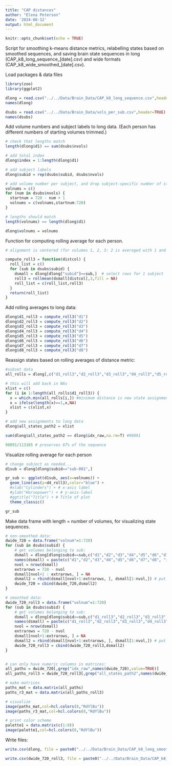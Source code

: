 ```yaml
---
title: "CAP distances"
author: "Elena Peterson"
date: '2024-08-12'
output: html_document
---
```


```r
knitr::opts_chunk$set(echo = TRUE)
```

Script for smoothing k-means distance metrics, relabelling states based on smoothed sequences, and saving brain state sequences in long (CAP_k8_long_sequence_[date].csv) and wide formats (CAP_k8_wide_smoothed_[date].csv).

Load packages & data files
```r
library(zoo)
library(ggplot2)

dlong = read.csv("../../Data/Brain_Data/CAP_k8_long_sequence.csv",header=TRUE)
names(dlong)

dsubs = read.csv("../../Data/Brain_Data/vols_per_sub.csv",header=TRUE)
names(dsubs)
```

Add volume numbers and subject labels to long data. (Each person has different numbers of starting volumes trimmed.)
```r

# check that lengths match
length(dlong$d1) == sum(dsubs$nvols)

# add total index
dlong$index = 1:length(dlong$d1)

# add subject labels
dlong$subid = rep(dsubs$subid, dsubs$nvols)

# add volume number per subject, and drop subject-specific number of start volumes
volnums = c()
for (num in dsubs$nvols) {
  startnum = 720 - num + 1
  volnums = c(volnums,startnum:720)
}

# lengths should match
length(volnums) == length(dlong$d1)

dlong$volnums = volnums

```

Function for computing rolling average for each person.
```r
# alignment is centered (for volumes 1, 2, 3: 2 is averaged with 1 and 3)

compute_roll3 = function(distcol) {
  roll_list = c()
  for (sub in dsubs$subid) {
    dsmall = dlong[dlong["subid"]==sub,]  # select rows for 1 subject
    roll3 = rollmean(dsmall[distcol],3,fill = NA)
    roll_list = c(roll_list,roll3)
  }
  return(roll_list)
}
```

Add rolling averages to long data:
```r
dlong$d1_roll3 = compute_roll3("d1")
dlong$d2_roll3 = compute_roll3("d2")
dlong$d3_roll3 = compute_roll3("d3")
dlong$d4_roll3 = compute_roll3("d4")
dlong$d5_roll3 = compute_roll3("d5")
dlong$d6_roll3 = compute_roll3("d6")
dlong$d7_roll3 = compute_roll3("d7")
dlong$d8_roll3 = compute_roll3("d8")

```

Reassign states based on rolling averages of distance metric:
```r
#subset data
all_rolls = dlong[,c("d1_roll3","d2_roll3","d3_roll3","d4_roll3","d5_roll3","d6_roll3","d7_roll3","d8_roll3")]

# this will add back in NAs
xlist = c()
for (i in 1:length(all_rolls$d1_roll3)) {
  x = which.min(all_rolls[i,]) #minimum distance is new state assignment
  x = ifelse(length(x)==1,x,NA)
  xlist = c(xlist,x)
}

# add new assignments to long data
dlong$all_states_path2 = xlist

sum(dlong$all_states_path2 == dlong$idx_raw,na.rm=T) #98091

98091/113165 # preserves 87% of the sequence

```

Visualize rolling average for each person
```r

# change subject as needed...
d1sub = dlong[dlong$subid=="sub-001",]

gr_sub <- ggplot(d1sub, aes(x=volnums)) + 
  geom_line(aes(y=d4_roll3),color="blue") +
  #xlab("Cylinders") + # x-axis label
  #ylab("Horsepower") + # y-axis-label
  #ggtitle("Title") + # Title of plot
  theme_classic() 

gr_sub

```

Make data frame with length = number of volumes, for visualizing state sequences.
```r

# non-smoothed data:
dwide_720 = data.frame("volnum"=1:720)
for (sub in dsubs$subid) {
    # get volumes belonging to sub:
    dsmall = dlong[dlong$subid==sub,c("d1","d2","d3","d4","d5","d6","d7","d8", "idx_raw")]
    names(dsmall) = paste(c("d1","d2","d3","d4","d5","d6","d7","d8", "idx_raw"), sub, sep="_")
    nvol = nrow(dsmall)
    extrarows = 720 - nvol
    dsmall[nvol+1 : extrarows, ] = NA 
    dsmall2 = rbind(dsmall[nvol+1:extrarows, ], dsmall[1:nvol,]) # put NAs at beginning
    dwide_720 = cbind(dwide_720,dsmall2)
}

# smoothed data:
dwide_720_roll3 = data.frame("volnum"=1:720)
for (sub in dsubs$subid) {
    # get volumes belonging to sub:
    dsmall = dlong[dlong$subid==sub,c("d1_roll3","d2_roll3","d3_roll3","d4_roll3","d5_roll3","d6_roll3","d7_roll3","d8_roll3", "all_states_path2")]
    names(dsmall) = paste(c("d1_roll3","d2_roll3","d3_roll3","d4_roll3","d5_roll3","d6_roll3","d7_roll3", "d8_roll3", "all_states_path2"), sub, sep="_")
    nvol = nrow(dsmall)
    extrarows = 720 - nvol
    dsmall[nvol+1:extrarows, ] = NA
    dsmall2 = rbind(dsmall[nvol+1:extrarows, ], dsmall[1:nvol,]) # put NAs at beginning
    dwide_720_roll3 = cbind(dwide_720_roll3,dsmall2)
}


# can only have numeric columns in matrices:
all_paths = dwide_720[,grep("idx_raw",names(dwide_720),value=TRUE)]
all_paths_roll3 = dwide_720_roll3[,grep("all_states_path2",names(dwide_720_roll3),value=TRUE)]

# make matrices
paths_mat = data.matrix(all_paths)
paths_r3_mat = data.matrix(all_paths_roll3)

# visualize
image(paths_mat,col=hcl.colors(8,"RdYlBu"))
image(paths_r3_mat,col=hcl.colors(8,"RdYlBu"))

# print color scheme
palette1 = data.matrix(c(1:8))
image(palette1,col=hcl.colors(8,"RdYlBu"))
```

Write files:
```r

write.csv(dlong, file = paste0("../../Data/Brain_Data/CAP_k8_long_smoothed_", Sys.Date(),".csv"),row.names=FALSE)

write.csv(dwide_720_roll3, file = paste0("../../Data/Brain_Data/CAP_k8_wide_smoothed_", Sys.Date(),".csv"),row.names=FALSE)

```

